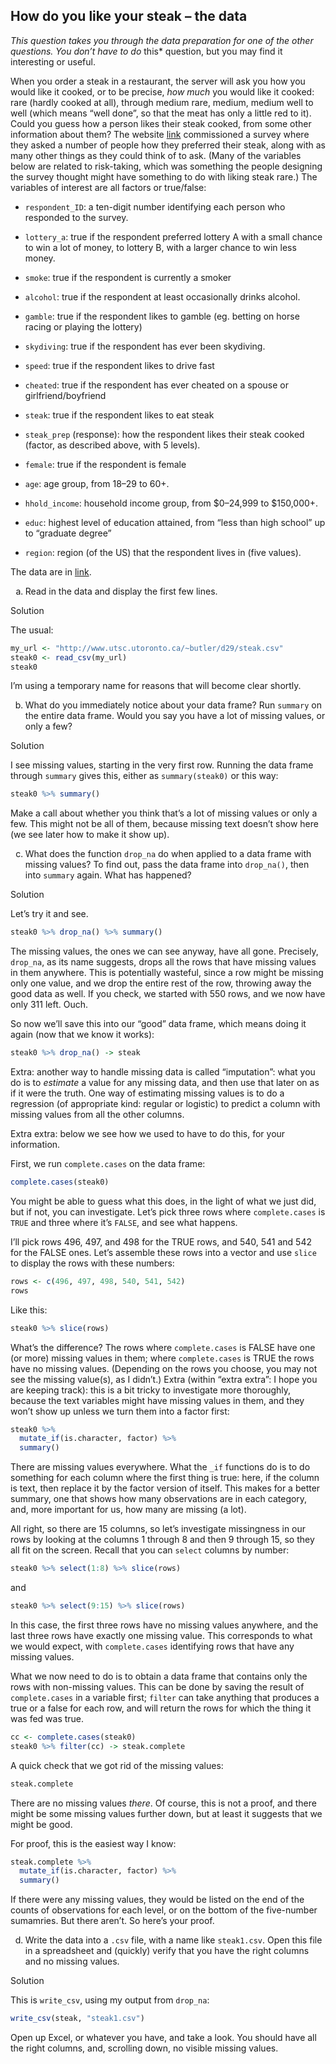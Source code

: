 ##  How do you like your steak -- the data


  <a name="q:steak-data">*</a> 
This question takes you through the data preparation for one
of the other questions. You don't have to do *this*
question, but you may find it interesting or useful.

When you order a steak in a restaurant, the server will ask
you how you would like it cooked, or to be precise, *how much*
you would like it cooked: rare (hardly cooked at all), through medium
rare, medium, medium well to well (which means "well done", so that
the meat has only a little red to it). Could you guess how a person
likes their steak cooked, from some other information about them? The
website [link](fivethirtyeight.com) commissioned a survey where they
asked a number of people how they preferred their steak, along with as
many other things as they could think of to ask. (Many of the
variables below are related to risk-taking, which was something the
people designing the survey thought might have something to do with
liking steak rare.) The variables of interest are all factors or true/false:



* `respondent_ID`: a ten-digit number identifying each
person who responded to the survey.

* `lottery_a`: true if the respondent preferred lottery A
with a small chance to win a lot of money, to lottery B, with a
larger chance to win less money.

* `smoke`: true if the respondent is currently a smoker

* `alcohol`: true if the respondent at least occasionally
drinks alcohol.

* `gamble`: true if the respondent likes to gamble (eg.
betting on horse racing or playing the lottery)

* `skydiving`: true if the respondent has ever been
skydiving.

* `speed`: true if the respondent likes to drive fast

* `cheated`: true if the respondent has ever cheated on a
spouse or girlfriend/boyfriend

* `steak`: true if the respondent likes to eat steak

* `steak_prep` (response): how the respondent likes their
steak cooked (factor, as described above, with 5 levels).

* `female`: true if the respondent is female

* `age`: age group, from 18--29 to 60+.

* `hhold_income`: household income group, from \$0--24,999
to \$150,000+.

* `educ`: highest level of education attained, from 
"less  than high school" 
up to "graduate degree"

* `region`: region (of the US)
that the respondent lives in (five values).


The data are in
[link](http://www.utsc.utoronto.ca/~butler/d29/steak.csv). 



(a) Read in the data and display the first few lines.


Solution


The usual:

```r
my_url <- "http://www.utsc.utoronto.ca/~butler/d29/steak.csv"
steak0 <- read_csv(my_url)
steak0
```

 

I'm using a temporary name for reasons that will become clear shortly.



(b) What do you immediately notice about your data frame? Run `summary` on the entire data frame. Would you say you have a lot of missing values, or only a few?

Solution


I see missing values, starting in the very first row.
Running the data frame through `summary` gives this, either as `summary(steak0)` or this way:
```r
steak0 %>% summary()
```

     

Make a call about whether you think that's a lot of missing values or only a few. This might not be all of them, because missing text doesn't show here (we see later how to make it show up).


(c) What does the function `drop_na` do when applied to a data frame with missing values? To find out, pass the data frame into `drop_na()`, then into `summary` again. What has happened?

Solution


Let's try it and see.

```r
steak0 %>% drop_na() %>% summary()
```

 

The missing values, the ones we can see anyway, have all gone. Precisely, `drop_na`, as its
name suggests, drops all the rows that have missing values in them
anywhere. This is potentially wasteful, since a row might be missing
only one value, and we drop the entire rest of the row, throwing away
the good data as well. If you check, we started with 550 rows, and we
now have only 311 left. Ouch.

So now we'll save this into our "good" data frame, which means doing it again (now that we know it works):

```r
steak0 %>% drop_na() -> steak
```

 

Extra: another way to handle missing data is called "imputation":
what you do is to *estimate* a value for any missing data, and
then use that later on as if it were the truth. One way of estimating
missing values is to do a regression (of appropriate kind: regular or
logistic) to predict a column with missing values from all the other
columns.

Extra extra: below we see how we used to have to do this, for your information.

First, we run `complete.cases` on the data frame:

```r
complete.cases(steak0)
```

 

You might be able to guess what this does, in the light of what we
just did, but if not, you can investigate. Let's pick three rows where
`complete.cases` is 
`TRUE` and three where it's
`FALSE`, and see what happens.

I'll pick rows 496, 497, and 498 for the TRUE rows, and 540, 541 and
542 for the FALSE ones. Let's assemble these rows into a vector and
use `slice` to display the rows with these numbers:

```r
rows <- c(496, 497, 498, 540, 541, 542)
rows
```

 

Like this:

```r
steak0 %>% slice(rows)
```

 

What's the difference? 
The rows where `complete.cases` is FALSE have one (or more)
missing values in them; where `complete.cases` is TRUE the
rows have no missing values. (Depending on the rows you choose,
you may not see the missing value(s), as I didn't.)
Extra (within "extra extra": I hope you are keeping track): this
is a bit tricky to investigate more thoroughly, because the text
variables might have missing values in them, and they won't show
up unless we turn them into a factor first:
```r
steak0 %>%
  mutate_if(is.character, factor) %>%
  summary()
```

     

There are missing values everywhere. What the `_if` functions
do is to do something for each column where the first thing is true:
here, if the column is text, then replace it by the factor version of
itself. This makes for a better summary, one that shows how many
observations are in each category, and, more important for us, how
many are missing (a lot).

All right, so there are 15 columns, so let's investigate missingness
in our rows by looking at the columns 1 through 8 and then 9 through
15, so they all fit on the screen. Recall that you can `select`
columns by number:

```r
steak0 %>% select(1:8) %>% slice(rows)
```

 

and

```r
steak0 %>% select(9:15) %>% slice(rows)
```

 

In this case, the first three rows have no missing values anywhere,
and the last three rows have exactly one missing value. This
corresponds to what we would expect, with `complete.cases`
identifying rows that have any missing values.

What we now need to do is to obtain a data frame that contains only
the rows with non-missing values. This can be done by saving the
result of `complete.cases` in a variable first; `filter`
can take anything that produces a true or a false for each row, and
will return the rows for which the thing it was fed was true.
```r
cc <- complete.cases(steak0)
steak0 %>% filter(cc) -> steak.complete
```

     

A quick check that we got rid of the missing values:

```r
steak.complete
```

 

There are no missing values *there*. Of course, this is not a
proof, and there might be some missing values further down, but at
least it suggests that we might be good.

For proof, this is the easiest way I know:

```r
steak.complete %>%
  mutate_if(is.character, factor) %>%
  summary()
```

 

If there were any missing values, they would be listed on the end of
the counts of observations for each level, or on the bottom of the
five-number sumamries. But there aren't.  So here's your proof.



(d) Write the data into a `.csv` file, with a name like
`steak1.csv`.  Open this file in a spreadsheet and (quickly)
verify that you have the right columns and no missing values.


Solution


This is `write_csv`, using my output from 
`drop_na`:
```r
write_csv(steak, "steak1.csv")
```

     

Open up Excel, or whatever you have, and take a look. You should have
all the right columns, and, scrolling down, no visible missing values.





